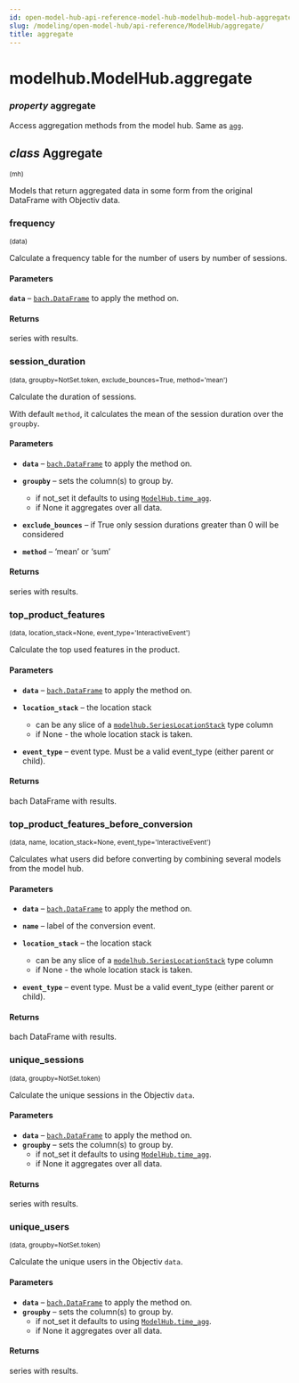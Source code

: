 ```yaml
---
id: open-model-hub-api-reference-model-hub-modelhub-model-hub-aggregate
slug: /modeling/open-model-hub/api-reference/ModelHub/aggregate/
title: aggregate
---
```


# modelhub.ModelHub.aggregate

<div className="property">

### <span className="type-annotation"><em>property </em></span> <span className="name">aggregate</span>




<div className="content">

Access aggregation methods from the model hub. Same as [`agg`](/modeling/open-model-hub/api-reference/ModelHub/modelhub.ModelHub.agg.mdx).

<div className="class">

## <span className="type-annotation"><em>class</em></span> <span className="name">Aggregate</span>

<small className="parameter-list">(<span className="parameter" id="mh">mh</span>)</small>


<div className="content">

Models that return aggregated data in some form from the original DataFrame with Objectiv data.

<div className="method">

### <span className="name">frequency</span>

<small className="parameter-list">(<span className="parameter" id="data">data</span>)</small>


<div className="content">

Calculate a frequency table for the number of users by number of sessions.


#### Parameters

**`data`** – [`bach.DataFrame`](/modeling/bach/api-reference/DataFrame/bach.DataFrame.mdx) to apply the method on.



#### Returns

series with results.



</div>


</div>

<div className="method">

### <span className="name">session_duration</span>

<small className="parameter-list">(<span className="parameter" id="data">data</span>, <span className="parameter" id="groupby">groupby=NotSet.token</span>, <span className="parameter" id="exclude_bounces">exclude_bounces=True</span>, <span className="parameter" id="method">method='mean'</span>)</small>


<div className="content">

Calculate the duration of sessions.

With default `method`, it calculates the mean of the session duration over the `groupby`.


#### Parameters

* **`data`** – [`bach.DataFrame`](/modeling/bach/api-reference/DataFrame/bach.DataFrame.mdx) to apply the method on.
* **`groupby`** – sets the column(s) to group by.
  * if not_set it defaults to using [`ModelHub.time_agg`](/modeling/open-model-hub/api-reference/ModelHub/modelhub.ModelHub.time_agg.mdx).
  * if None it aggregates over all data.

* **`exclude_bounces`** – if True only session durations greater than 0 will be considered
* **`method`** – ‘mean’ or ‘sum’



#### Returns

series with results.



</div>


</div>

<div className="method">

### <span className="name">top_product_features</span>

<small className="parameter-list">(<span className="parameter" id="data">data</span>, <span className="parameter" id="location_stack">location_stack=None</span>, <span className="parameter" id="event_type">event_type='InteractiveEvent'</span>)</small>


<div className="content">

Calculate the top used features in the product.


#### Parameters

* **`data`** – [`bach.DataFrame`](/modeling/bach/api-reference/DataFrame/bach.DataFrame.mdx) to apply the method on.
* **`location_stack`** – the location stack
  * can be any slice of a [`modelhub.SeriesLocationStack`](/modeling/open-model-hub/api-reference/SeriesLocationStack/modelhub.SeriesLocationStack.mdx) type column
  * if None - the whole location stack is taken.

* **`event_type`** – event type. Must be a valid event_type (either parent or child).



#### Returns

bach DataFrame with results.



</div>


</div>

<div className="method">

### <span className="name">top_product_features_before_conversion</span>

<small className="parameter-list">(<span className="parameter" id="data">data</span>, <span className="parameter" id="name">name</span>, <span className="parameter" id="location_stack">location_stack=None</span>, <span className="parameter" id="event_type">event_type='InteractiveEvent'</span>)</small>


<div className="content">

Calculates what users did before converting by
combining several models from the model hub.


#### Parameters

* **`data`** – [`bach.DataFrame`](/modeling/bach/api-reference/DataFrame/bach.DataFrame.mdx) to apply the method on.
* **`name`** – label of the conversion event.
* **`location_stack`** – the location stack
  * can be any slice of a [`modelhub.SeriesLocationStack`](/modeling/open-model-hub/api-reference/SeriesLocationStack/modelhub.SeriesLocationStack.mdx) type column
  * if None - the whole location stack is taken.

* **`event_type`** – event type. Must be a valid event_type
(either parent or child).



#### Returns

bach DataFrame with results.



</div>


</div>

<div className="method">

### <span className="name">unique_sessions</span>

<small className="parameter-list">(<span className="parameter" id="data">data</span>, <span className="parameter" id="groupby">groupby=NotSet.token</span>)</small>


<div className="content">

Calculate the unique sessions in the Objectiv `data`.


#### Parameters

* **`data`** – [`bach.DataFrame`](/modeling/bach/api-reference/DataFrame/bach.DataFrame.mdx) to apply the method on.
* **`groupby`** – sets the column(s) to group by.
  * if not_set it defaults to using [`ModelHub.time_agg`](/modeling/open-model-hub/api-reference/ModelHub/modelhub.ModelHub.time_agg.mdx).
  * if None it aggregates over all data.




#### Returns

series with results.



</div>


</div>

<div className="method">

### <span className="name">unique_users</span>

<small className="parameter-list">(<span className="parameter" id="data">data</span>, <span className="parameter" id="groupby">groupby=NotSet.token</span>)</small>


<div className="content">

Calculate the unique users in the Objectiv `data`.


#### Parameters

* **`data`** – [`bach.DataFrame`](/modeling/bach/api-reference/DataFrame/bach.DataFrame.mdx) to apply the method on.
* **`groupby`** – sets the column(s) to group by.
  * if not_set it defaults to using [`ModelHub.time_agg`](/modeling/open-model-hub/api-reference/ModelHub/modelhub.ModelHub.time_agg.mdx).
  * if None it aggregates over all data.




#### Returns

series with results.



</div>


</div>


</div>


</div>


</div>


</div>
